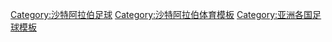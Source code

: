 [[Category:沙特阿拉伯足球|Category:沙特阿拉伯足球]]
[[Category:沙特阿拉伯体育模板|Category:沙特阿拉伯体育模板]]
[[Category:亚洲各国足球模板|Category:亚洲各国足球模板]]